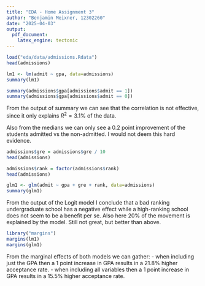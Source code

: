 ```yaml
---
title: "EDA - Home Assignment 3"
author: "Benjamin Meixner, 12302260"
date: "2025-04-03"
output: 
  pdf_document:
    latex_engine: tectonic
---
```


```r
load("eda/data/admissions.Rdata")
head(admissions)

lm1 <- lm(admit ~ gpa, data=admissions)
summary(lm1)

summary(admissions$gpa[admissions$admit == 1])
summary(admissions$gpa[admissions$admit == 0])
```

From the output of summary we can see that the correlation is not effective, 
since it only explains $R^2 = 3.1\%$ of the data.

Also from the medians we can only see a $0.2$ point improvement of the students
admitted vs the non-admitted. I would not deem this hard evidence.

```r
admissions$gre = admissions$gre / 10
head(admissions)

admissions$rank = factor(admissions$rank)
head(admissions)

glm1 <- glm(admit ~ gpa + gre + rank, data=admissions)
summary(glm1)
```

From the output of the Logit model I conclude that 
a bad ranking undergraduate school has a negative effect
while a high-ranking school does not seem to be a benefit per se.
Also here $20\%$ of the movement is explained by the model.
Still not great, but better than above.

```r
library("margins")
margins(lm1)
margins(glm1)
```

From the marginal effects of both models we can gather:
- when including just the GPA then a 1 point increase in GPA results in a $21.8\%$ higher acceptance rate.
- when including all variables then a 1 point increase in GPA results in a $15.5\%$ higher acceptance rate.

